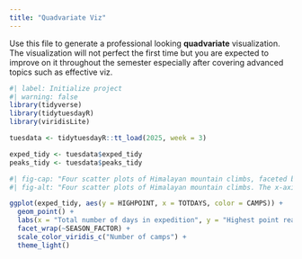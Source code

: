 ```yaml
---
title: "Quadvariate Viz"
---
```


Use this file to generate a professional looking **quadvariate** visualization.  The visualization will not perfect the first time but you are expected to improve on it throughout the semester especially after covering advanced topics such as effective viz.

```r
#| label: Initialize project
#| warning: false
library(tidyverse)
library(tidytuesdayR)
library(viridisLite)

tuesdata <- tidytuesdayR::tt_load(2025, week = 3)

exped_tidy <- tuesdata$exped_tidy
peaks_tidy <- tuesdata$peaks_tidy

```

```r
#| fig-cap: "Four scatter plots of Himalayan mountain climbs, faceted by season. Data source: https://github.com/rfordatascience/tidytuesday/blob/main/data/2025/2025-01-21/readme.md"
#| fig-alt: "Four scatter plots of Himalayan mountain climbs. The x-axis measures the total number of days in an expedition. The y-axis measures the highest alititude reached during an expedition. The graphs are faceted by season, and the points are colored using a gradient fill to signify the number of camps during an expedition. The majority of climbs occur in autumn and spring, and use 0-6 camps. There appears to be no correlation between the number of days in an expedition and the highest point reached during an expedition."

ggplot(exped_tidy, aes(y = HIGHPOINT, x = TOTDAYS, color = CAMPS)) +
  geom_point() +
  labs(x = "Total number of days in expedition", y = "Highest point reached during expedition", title = "Timing and success in Himalayan mountaineering expeditions") +
  facet_wrap(~SEASON_FACTOR) +
  scale_color_viridis_c("Number of camps") +
  theme_light()
```
